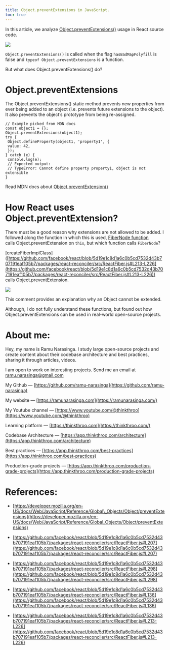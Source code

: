 ```yaml
---
title: Object.preventExtensions in JavaScript.
toc: true
---
```


In this article, we analyze [Object.preventExtensions()](https://developer.mozilla.org/en-US/docs/Web/JavaScript/Reference/Global_Objects/Object/preventExtensions) usage in React source code.

![](https://miro.medium.com/v2/resize:fit:875/1*DrTzV-A96VATYa8xcbQiKg.png)

`Object.preventExtensions()` is called when the flag `hasBadMapPolyfill` is false and `typeof Object.preventExtensions` is a function.

But what does Object.preventExtensions() do?

# **Object.preventExtensions**

The Object.preventExtensions() static method prevents new properties from ever being added to an object (i.e. prevents future extensions to the object). It also prevents the object’s prototype from being re-assigned.

```plaintext
// Example picked from MDN docs
const object1 = {};
Object.preventExtensions(object1);
try {
 Object.defineProperty(object1, 'property1', {
 value: 42,
 });
} catch (e) {
 console.log(e);
 // Expected output: 
 // TypeError: Cannot define property property1, object is not extensible
}
```

Read MDN docs about [Object.preventExtension()](https://developer.mozilla.org/en-US/docs/Web/JavaScript/Reference/Global_Objects/Object/preventExtensions)

# **How React uses Object.preventExtension?**

There must be a good reason why extensions are not allowed to be added. I followed along the function in which this is used, [FiberNode function](https://github.com/facebook/react/blob/5d19e1c8d1a6c0b5cd7532d43b707191eaf105b7/packages/react-reconciler/src/ReactFiber.js#L136)  
calls Object.preventExtension on `this`, but which function calls `FiberNode`?

\[createFiberImplClass\]([https://github.com/facebook/react/blob/5d19e1c8d1a6c0b5cd7532d43b707191eaf105b7/packages/react-reconciler/src/ReactFiber.js#L213-L226](https://github.com/facebook/react/blob/5d19e1c8d1a6c0b5cd7532d43b707191eaf105b7/packages/react-reconciler/src/ReactFiber.js#L213-L226))  
calls Object.preventExtension.

![](https://miro.medium.com/v2/resize:fit:875/1*tXzY7-RKWhTvHKDUI-nRNg.png)

This comment provides an explanation why an Object cannot be extended.

Although, I do not fully understand these functions, but found out how Object.preventExtensions can be used in real-world open-source projects.

# **About me:**

Hey, my name is Ramu Narasinga. I study large open-source projects and create content about their codebase architecture and best practices, sharing it through articles, videos.

I am open to work on interesting projects. Send me an email at ramu.narasinga@gmail.com

My Github — [https://github.com/ramu-narasinga](https://github.com/ramu-narasinga)

My website — [https://ramunarasinga.com](https://ramunarasinga.com/)

My Youtube channel — [https://www.youtube.com/@thinkthroo](https://www.youtube.com/@thinkthroo)

Learning platform — [https://thinkthroo.com](https://thinkthroo.com/)

Codebase Architecture — [https://app.thinkthroo.com/architecture](https://app.thinkthroo.com/architecture)

Best practices — [https://app.thinkthroo.com/best-practices](https://app.thinkthroo.com/best-practices)

Production-grade projects — [https://app.thinkthroo.com/production-grade-projects](https://app.thinkthroo.com/production-grade-projects)

# **References:**

* [https://developer.mozilla.org/en-US/docs/Web/JavaScript/Reference/Global\_Objects/Object/preventExtensions](https://developer.mozilla.org/en-US/docs/Web/JavaScript/Reference/Global_Objects/Object/preventExtensions)
    
* [https://github.com/facebook/react/blob/5d19e1c8d1a6c0b5cd7532d43b707191eaf105b7/packages/react-reconciler/src/ReactFiber.js#L207](https://github.com/facebook/react/blob/5d19e1c8d1a6c0b5cd7532d43b707191eaf105b7/packages/react-reconciler/src/ReactFiber.js#L207)
    
* [https://github.com/facebook/react/blob/5d19e1c8d1a6c0b5cd7532d43b707191eaf105b7/packages/react-reconciler/src/ReactFiber.js#L298](https://github.com/facebook/react/blob/5d19e1c8d1a6c0b5cd7532d43b707191eaf105b7/packages/react-reconciler/src/ReactFiber.js#L298)
    
* [https://github.com/facebook/react/blob/5d19e1c8d1a6c0b5cd7532d43b707191eaf105b7/packages/react-reconciler/src/ReactFiber.js#L136](https://github.com/facebook/react/blob/5d19e1c8d1a6c0b5cd7532d43b707191eaf105b7/packages/react-reconciler/src/ReactFiber.js#L136)
    
* [https://github.com/facebook/react/blob/5d19e1c8d1a6c0b5cd7532d43b707191eaf105b7/packages/react-reconciler/src/ReactFiber.js#L213-L226](https://github.com/facebook/react/blob/5d19e1c8d1a6c0b5cd7532d43b707191eaf105b7/packages/react-reconciler/src/ReactFiber.js#L213-L226)
    

[  
](https://medium.com/tag/javascirpt?source=post_page-----6730a26b3961--------------------------------)
